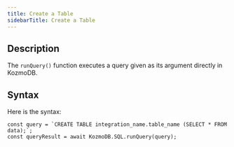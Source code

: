 ```yaml
---
title: Create a Table
sidebarTitle: Create a Table
---
```


## Description

The `runQuery()` function executes a query given as its argument directly in KozmoDB.

## Syntax

Here is the syntax:

```
const query = `CREATE TABLE integration_name.table_name (SELECT * FROM data);`;
const queryResult = await KozmoDB.SQL.runQuery(query);
```
